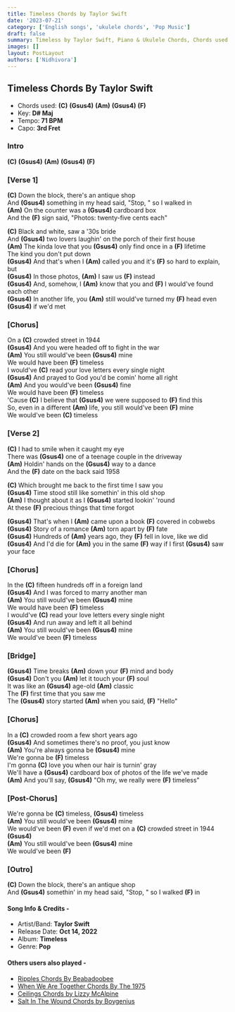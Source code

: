 ```yaml
---
title: Timeless Chords by Taylor Swift
date: '2023-07-21'
category: ['English songs', 'ukulele chords', 'Pop Music']
draft: false
summary: Timeless by Taylor Swift, Piano & Ukulele Chords, Chords used - (C) (Gsus4) (Am) (Gsus4) (F), Capo - 3rd Fret, Key - D# Maj
images: []
layout: PostLayout
authors: ['Nidhivora']
---
```


## Timeless Chords By Taylor Swift

- Chords used: **(C)** **(Gsus4)** **(Am)** **(Gsus4)** **(F)**
- Key: **D# Maj**
- Tempo: **71 BPM**
- Capo: **3rd Fret**

### Intro

**(C)** **(Gsus4)** **(Am)** **(Gsus4)** **(F)**

### [Verse 1]

**(C)** Down the block, there's an antique shop\
And **(Gsus4)** something in my head said, "Stop, " so I walked in\
**(Am)** On the counter was a **(Gsus4)** cardboard box\
And the **(F)** sign said, "Photos: twenty-five cents each"

**(C)** Black and white, saw a '30s bride\
And **(Gsus4)** two lovers laughin' on the porch of their first house\
**(Am)** The kinda love that you **(Gsus4)** only find once in a **(F)** lifetime\
The kind you don't put down\
**(Gsus4)** And that's when I **(Am)** called you and it's **(F)** so hard to explain, but\
**(Gsus4)** In those photos, **(Am)** I saw us **(F)** instead\
**(Gsus4)** And, somehow, I **(Am)** know that you and **(F)** I would've found each other\
**(Gsus4)** In another life, you **(Am)** still would've turned my **(F)** head even **(Gsus4)** if we'd met

### [Chorus]

On a **(C)** crowded street in 1944\
**(Gsus4)** And you were headed off to fight in the war\
**(Am)** You still would've been **(Gsus4)** mine\
We would have been **(F)** timeless\
I would've **(C)** read your love letters every single night\
**(Gsus4)** And prayed to God you'd be comin' home all right\
**(Am)** And you would've been **(Gsus4)** fine\
We would have been **(F)** timeless\
'Cause **(C)** I believe that **(Gsus4)** we were supposed to **(F)** find this\
So, even in a different **(Am)** life, you still would've been **(F)** mine\
We would've been **(C)** timeless

### [Verse 2]

**(C)** I had to smile when it caught my eye\
There was **(Gsus4)** one of a teenage couple in the driveway\
**(Am)** Holdin' hands on the **(Gsus4)** way to a dance\
And the **(F)** date on the back said 1958

**(C)** Which brought me back to the first time I saw you\
**(Gsus4)** Time stood still like somethin' in this old shop\
**(Am)** I thought about it as I **(Gsus4)** started lookin' 'round\
At these **(F)** precious things that time forgot

**(Gsus4)** That's when I **(Am)** came upon a book **(F)** covered in cobwebs\
**(Gsus4)** Story of a romance **(Am)** torn apart by **(F)** fate\
**(Gsus4)** Hundreds of **(Am)** years ago, they **(F)** fell in love, like we did\
**(Gsus4)** And I'd die for **(Am)** you in the same **(F)** way if I first **(Gsus4)** saw your face

### [Chorus]

In the **(C)** fifteen hundreds off in a foreign land\
**(Gsus4)** And I was forced to marry another man\
**(Am)** You still would've been **(Gsus4)** mine\
We would have been **(F)** timeless\
I would've **(C)** read your love letters every single night\
**(Gsus4)** And run away and left it all behind\
**(Am)** You still would've been **(Gsus4)** mine\
We would've been **(F)** timeless

### [Bridge]

**(Gsus4)** Time breaks **(Am)** down your **(F)** mind and body\
**(Gsus4)** Don't you **(Am)** let it touch your **(F)** soul\
It was like an **(Gsus4)** age-old **(Am)** classic\
The **(F)** first time that you saw me\
The **(Gsus4)** story started **(Am)** when you said, **(F)** "Hello"

### [Chorus]

In a **(C)** crowded room a few short years ago\
**(Gsus4)** And sometimes there's no proof, you just know\
**(Am)** You're always gonna be **(Gsus4)** mine\
We're gonna be **(F)** timeless\
I'm gonna **(C)** love you when our hair is turnin' gray\
We'll have a **(Gsus4)** cardboard box of photos of the life we've made\
**(Am)** And you'll say, **(Gsus4)** "Oh my, we really were **(F)** timeless"

### [Post-Chorus]

We're gonna be **(C)** timeless, **(Gsus4)** timeless\
**(Am)** You still would've been **(Gsus4)** mine\
We would've been **(F)** even if we'd met on a **(C)** crowded street in 1944 **(Gsus4)**\
**(Am)** You still would've been **(Gsus4)** mine\
We would've been **(F)**

### [Outro]

**(C)** Down the block, there's an antique shop\
And **(Gsus4)** somethin' in my head said, "Stop, " so I walked **(F)** in

#### Song Info & Credits -

- Artist/Band: **Taylor Swift**
- Release Date: **Oct 14, 2022**
- Album: **Timeless**
- Genre: **Pop**

#### Others users also played -

- [Ripples Chords By Beabadoobee](https://www.chordsco.com/chords/ripples-chords-by-beabadoobee)
- [When We Are Together Chords By The 1975](https://www.chordsco.com/chords/when-we-are-together-chords-by-the-1975)
- [Ceilings Chords by Lizzy McAlpine](https://www.chordsco.com/chords/ceilings-chords-by-lizzy-mcalpine)
- [Salt In The Wound Chords by Boygenius](https://www.chordsco.com/chords/salt-in-the-wound-chords-by-boygenius)
